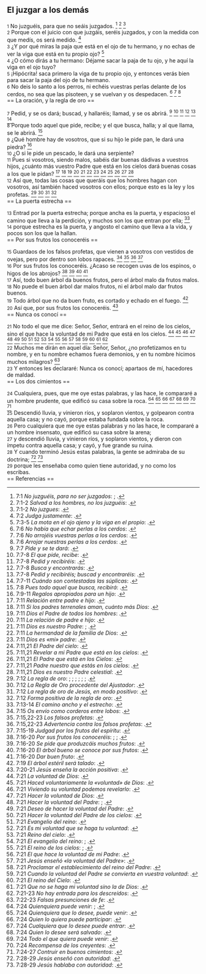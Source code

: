 == El juzgar a los demás ==

{{anchor|1}} <small>1</small> No juzguéis, para que no seáis juzgados. <ref>7:1 ''No juzguéis, para no ser juzgados'': {{lib|LU|140|8|12}}; {{lib|LU|146|2|6}}.</ref> <ref>7:1-2 ''Salvad a los hombres, no los juzguéis'': {{lib|LU|140|3|17}}.</ref> <ref>7:1-2 ''No juzgues'': {{lib|LU|131|10|8}}.</ref><br>
{{anchor|2}} <small>2</small> Porque con el juicio con que juzgáis, seréis juzgados, y con la medida con que medís, os será medido. <ref>7:2 ''Judga justamente'': {{lib|LU|133|4|7}}.</ref><br>
{{anchor|3}} <small>3</small> ¿Y por qué miras la paja que está en el ojo de tu hermano, y no echas de ver la viga que está en tu propio ojo? <ref>7:3-5 ''La mota en el ojo ajeno y la viga en el propio'': {{lib|LU|140|3|17}}.</ref><br>
{{anchor|4}} <small>4</small> ¿O cómo dirás a tu hermano: Déjame sacar la paja de tu ojo, y he aquí la viga en el ojo tuyo?<br>
{{anchor|5}} <small>5</small> ¡Hipócrita! saca primero la viga de tu propio ojo, y entonces verás bien para sacar la paja del ojo de tu hermano.<br>
{{anchor|6}} <small>6</small> No deis lo santo a los perros, ni echéis vuestras perlas delante de los cerdos, no sea que las pisoteen, y se vuelvan y os despedacen. <ref>7:6 ''No había que echar perlas a los cerdos'': {{lib|LU|186|2|2}}.</ref> <ref>7:6 ''No arrojéis vuestras perlas a los cerdos'': {{lib|LU|140|3|18}}.</ref> <ref>7:6 ''Arrojar nuestras perlas a los cerdos'': {{lib|LU|140|10|4}}.</ref><br>
== La oración, y la regla de oro ==

{{anchor|7}} <small>7</small> Pedid, y se os dará; buscad, y hallaréis; llamad, y se os abrirá. <ref>7:7 ''Pide y se te dará'': {{lib|LU|131|10|5}}.</ref> <ref>7:7-8 ''El que pide, recibe'': {{lib|LU|144|2|3}}.</ref> <ref>7:7-8 ''Pedid y recibiréis'': {{lib|LU|168|4|13}}.</ref> <ref>7:7-8 ''Busca y encontrarás'': {{lib|LU|130|8|2}}.</ref> <ref>7:7-8 ''Pedid y recibiréis; buscad y encontraréis'': {{lib|LU|167|5|2}}.</ref> <ref>7:7-11 ''Cuándo son contestadas las súplicas'': {{lib|LU|146|2|7}}.</ref><br>
{{anchor|8}} <small>8</small> Porque todo aquel que pide, recibe; y el que busca, halla; y al que llama, se le abrirá. <ref>7:8 ''Pues todo aquel que busca, recibirá'': {{lib|LU|100|7|10}}.</ref><br>
{{anchor|9}} <small>9</small> ¿Qué hombre hay de vosotros, que si su hijo le pide pan, le dará una piedra? <ref>7:9-11 ''Regalos apropiados para un hijo'': {{lib|LU|144|2|4}}.</ref><br>
{{anchor|10}} <small>10</small> ¿O si le pide un pescado, le dará una serpiente?<br>
{{anchor|11}} <small>11</small> Pues si vosotros, siendo malos, sabéis dar buenas dádivas a vuestros hijos, ¿cuánto más vuestro Padre que está en los cielos dará buenas cosas a los que le pidan? <ref>7:11 ''Relación entre padre e hijo'': {{lib|LU|131|10|6}}.</ref> <ref>7:11 ''Si los padres terrenales aman, cuánto más Dios'': {{lib|LU|131|10|3}}.</ref> <ref>7:11 ''Dios el Padre de todos los hombres'': {{lib|LU|194|4|6}}.</ref> <ref>7:11 ''La relación de padre e hijo'': {{lib|LU|131|10|8}}.</ref> <ref>7:11 ''Dios es nuestro Padre'': {{lib|LU|141|4|2}}; {{lib|LU|149|6|8}}.</ref> <ref>7:11 ''La hermandad de la familia de Dios'': {{lib|LU|170|2|20}}.</ref> <ref>7:11 ''Dios es «mi» padre'': {{lib|LU|131|10|5}}.</ref> <ref>7:11,21 ''El Padre del cielo'': {{lib|LU|196|0|2}}.</ref> <ref>7:11,21 ''Revelar a mi Padre que está en los cielos'': {{lib|LU|193|0|3}}.</ref> <ref>7:11,21 ''El Padre que está en los Cielos'': {{lib|LU|142|3|8}}.</ref> <ref>7:11,21 ''Padre nuestro que estás en los cielos'': {{lib|LU|100|7|16}}.</ref> <ref>7:11,21 ''Dios es nuestro Padre celestial'': {{lib|LU|131|10|2}}.</ref><br>
{{anchor|12}} <small>12</small> Así que, todas las cosas que queráis que los hombres hagan con vosotros, así también haced vosotros con ellos; porque esto es la ley y los profetas. <ref>7:12 ''La regla de oro'': {{lib|LU|131|10|7}}; {{lib|LU|132|5|10}}; {{lib|LU|140|3|15}}; {{lib|LU|147|4|1}}; {{lib|LU|147|4|3}}; {{lib|LU|178|1|12}}; {{lib|LU|180|5|5}}.</ref> <ref>7:12 ''La Regla de Oro procedente del Ajustador'': {{lib|LU|103|5|1}}.</ref> <ref>7:12 ''La regla de oro de Jesús, en modo positivo'': {{lib|LU|140|10|5}}.</ref> <ref>7:12 ''Forma positiva de la regla de oro'': {{lib|LU|159|5|13}}.</ref><br>
== La puerta estrecha ==

{{anchor|13}} <small>13</small> Entrad por la puerta estrecha; porque ancha es la puerta, y espacioso el camino que lleva a la perdición, y muchos son los que entran por ella; <ref>7:13-14 ''El camino ancho y el estrecho'': {{lib|LU|166|3|3}}.</ref><br>
{{anchor|14}} <small>14</small> porque estrecha es la puerta, y angosto el camino que lleva a la vida, y pocos son los que la hallan.<br>
== Por sus frutos los conoceréis ==

{{anchor|15}} <small>15</small> Guardaos de los falsos profetas, que vienen a vosotros con vestidos de ovejas, pero por dentro son lobos rapaces. <ref>7:15 ''Os envío como corderos entre lobos'': {{lib|LU|163|1|3}}.</ref> <ref>7:15,22-23 ''Los falsos profetas'': {{lib|LU|140|10|4}}.</ref> <ref>7:15,22-23 ''Advertencia contra los falsos profetas'': {{lib|LU|140|3|19}}.</ref> <ref>7:15-19 ''Judgad por los frutos del espíritu'': {{lib|LU|142|5|2}}.</ref><br>
{{anchor|16}} <small>16</small> Por sus frutos los conoceréis. ¿Acaso se recogen uvas de los espinos, o higos de los abrojos? <ref>7:16-20 ''Por sus frutos los conoceréis'': {{lib|LU|140|3|19}}; {{lib|LU|140|4|7}}; {{lib|LU|5|2|4}}.</ref> <ref>7:16-20 ''Se pide que produzcáis muchos frutos'': {{lib|LU|193|2|2}}.</ref> <ref>7:16-20 ''El árbol bueno se conoce por sus frutos'': {{lib|LU|153|4|4}}.</ref> <ref>7:16-20 ''Dar buen fruto'': {{lib|LU|135|6|7}}.</ref><br>
{{anchor|17}} <small>17</small> Así, todo buen árbol da buenos frutos, pero el árbol malo da frutos malos.<br>
{{anchor|18}} <small>18</small> No puede el buen árbol dar malos frutos, ni el árbol malo dar frutos buenos.<br>
{{anchor|19}} <small>19</small> Todo árbol que no da buen fruto, es cortado y echado en el fuego. <ref>7:19 ''El árbol estéril será talado'': {{lib|LU|140|4|7}}.</ref><br>
{{anchor|20}} <small>20</small> Así que, por sus frutos los conoceréis. <ref>7:20-21 ''Jesús enseña la acción positiva'': {{lib|LU|159|5|8}}.</ref><br>
== Nunca os conocí ==

{{anchor|21}} <small>21</small> No todo el que me dice: Señor, Señor, entrará en el reino de los cielos, sino el que hace la voluntad de mi Padre que está en los cielos. <ref>7:21 ''La voluntad de Dios'': {{lib|LU|196|0|8}}.</ref> <ref>7:21 ''Haced voluntariamente la «voluntad» de Dios'': {{lib|LU|140|8|20}}.</ref> <ref>7:21 ''Viviendo su voluntad podemos revelarlo'': {{lib|LU|131|10|2}}.</ref> <ref>7:21 ''Hacer la voluntad de Dios'': {{lib|LU|117|0|1}}.</ref> <ref>7:21 ''Hacer la voluntad del Padre'': {{lib|LU|0|5|10}}; {{lib|LU|195|6|16}}.</ref> <ref>7:21 ''Deseo de hacer la voluntad del Padre'': {{lib|LU|1|2|3}}.</ref> <ref>7:21 ''Hacer la voluntad del Padre de los cielos'': {{lib|LU|196|0|2}}.</ref> <ref>7:21 ''Evangelio del reino'': {{lib|LU|193|0|4}}.</ref> <ref>7:21 ''Es mi voluntad que se haga tu voluntad'': {{lib|LU|118|8|11}}.</ref> <ref>7:21 ''Reino del cielo'': {{lib|LU|34|6|13}}.</ref> <ref>7:21 ''El evangelio del reino'': {{lib|LU|143|1|5}}; {{lib|LU|190|5|4}}.</ref> <ref>7:21 ''El reino de los cielos'': {{lib|LU|169|4|6}}; {{lib|LU|171|0|1}}.</ref> <ref>7:21 ''El que hace la voluntad de mi Padre'': {{lib|LU|140|1|4}}.</ref> <ref>7:21 ''Jesús enseñó «la voluntad del Padre»'': {{lib|LU|170|2|20}}.</ref> <ref>7:21 ''Proclamar el establecimiento del reino del Padre'': {{lib|LU|137|8|6}}.</ref> <ref>7:21 ''Cuando la voluntad del Padre se convierta en vuestra voluntad'': {{lib|LU|141|2|2}}.</ref> <ref>7:21 ''El reino del Cielo'': {{lib|LU|153|2|4}}.</ref> <ref>7:21 ''Que no se haga mi voluntad sino la de Dios'': {{lib|LU|111|5|6}}.</ref> <ref>7:21-23 ''No hay entrada para los descreídos'': {{lib|LU|166|3|4}}.</ref><br>
{{anchor|22}} <small>22</small> Muchos me dirán en aquel día: Señor, Señor, ¿no profetizamos en tu nombre, y en tu nombre echamos fuera demonios, y en tu nombre hicimos muchos milagros? <ref>7:22-23 ''Falsas presunciones de fe'': {{lib|LU|140|3|20}}.</ref><br>
{{anchor|23}} <small>23</small> Y entonces les declararé: Nunca os conocí; apartaos de mí, hacedores de maldad.<br>
== Los dos cimientos ==

{{anchor|24}} <small>24</small> Cualquiera, pues, que me oye estas palabras, y las hace, le compararé a un hombre prudente, que edificó su casa sobre la roca. <ref>7:24 ''Quienquiera puede venir'': {{lib|LU|165|3|8}}; {{lib|LU|2|5|2}}.</ref> <ref>7:24 ''Quienquiera que lo desee, puede venir'': {{lib|LU|100|7|6}}.</ref> <ref>7:24 ''Quien lo quiera puede participar'': {{lib|LU|32|5|8}}.</ref> <ref>7:24 ''Cualquiera que lo desee puede entrar'': {{lib|LU|166|3|7}}.</ref> <ref>7:24 ''Quien lo desee será salvado'': {{lib|LU|131|10|7}}.</ref> <ref>7:24 ''Todo el que quiera puede venir'': {{lib|LU|139|12|7}}.</ref> <ref>7:24 ''Recompensa de los creyentes'': {{lib|LU|140|3|20}}.</ref> <ref>7:24-27 ''Contruir en buenos cimientos'': {{lib|LU|156|5|2}}.</ref><br>
{{anchor|25}} <small>25</small> Descendió lluvia, y vinieron ríos, y soplaron vientos, y golpearon contra aquella casa; y no cayó, porque estaba fundada sobre la roca.<br>
{{anchor|26}} <small>26</small> Pero cualquiera que me oye estas palabras y no las hace, le compararé a un hombre insensato, que edificó su casa sobre la arena;<br>
{{anchor|27}} <small>27</small> y descendió lluvia, y vinieron ríos, y soplaron vientos, y dieron con ímpetu contra aquella casa; y cayó, y fue grande su ruina.<br>
{{anchor|28}} <small>28</small> Y cuando terminó Jesús estas palabras, la gente se admiraba de su doctrina; <ref>7:28-29 ''Jesús enseñó con autoridad'': {{lib|LU|145|2|11}}.</ref> <ref>7:28-29 ''Jesús hablaba con autoridad'': {{lib|LU|140|3|21}}.</ref><br>
{{anchor|29}} <small>29</small> porque les enseñaba como quien tiene autoridad, y no como los escribas.<br>
== Referencias ==

<references />
